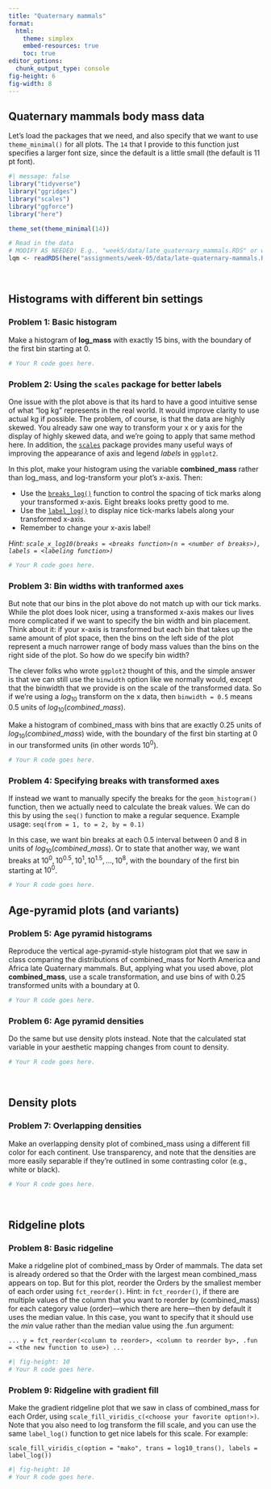 ```yaml
---
title: "Quaternary mammals"
format: 
  html:
    theme: simplex
    embed-resources: true
    toc: true
editor_options: 
  chunk_output_type: console
fig-height: 6
fig-width: 8
---
```


## Quaternary mammals body mass data

Let's load the packages that we need, and also specify that we want to use `theme_minimal()` for all plots. The `14` that I provide to this function just specifies a larger font size, since the default is a little small (the default is 11 pt font).

```r
#| message: false
library("tidyverse")
library("ggridges")
library("scales")
library("ggforce")
library("here")

theme_set(theme_minimal(14))
```


```r
# Read in the data
# MODIFY AS NEEDED! E.g., "week5/data/late_quaternary_mammals.RDS" or whatever
lqm <- readRDS(here("assignments/week-05/data/late-quaternary-mammals.RDS"))
```

<br>

## Histograms with different bin settings

### Problem 1: Basic histogram

Make a histogram of **log_mass** with exactly 15 bins, with the boundary of the first bin starting at 0.

```r
# Your R code goes here.
```


### Problem 2: Using the `scales` package for better labels

One issue with the plot above is that its hard to have a good intuitive sense of what "log kg" represents in the real world. It would improve clarity to use actual kg if possible. The problem, of course, is that the data are highly skewed. You already saw one way to transform your x or y axis for the display of highly skewed data, and we're going to apply that same method here. In addition, the [`scales`](https://scales.r-lib.org/) package provides many useful ways of improving the appearance of axis and legend _labels_ in `ggplot2`.

In this plot, make your histogram using the variable **combined_mass** rather than log_mass, and log-transform your plot's x-axis. Then:
  
- Use the [`breaks_log()`](https://scales.r-lib.org/reference/label_log.html) function to control the spacing of tick marks along your transformed x-axis. Eight breaks looks pretty good to me.
- Use the [`label_log()`](https://scales.r-lib.org/reference/label_log.html) to display nice tick-marks labels along your transformed x-axis.
- Remember to change your x-axis label!

_Hint: `scale_x_log10(breaks = <breaks function>(n = <number of breaks>), labels = <labeling function>)`_

```r
# Your R code goes here.
```

### Problem 3: Bin widths with tranformed axes

But note that our bins in the plot above do not match up with our tick marks. While the plot does look nicer, using a transformed x-axis makes our lives more complicated if we want to specify the bin width and bin placement. Think about it: if your x-axis is transformed but each bin that takes up the same amount of plot space, then the bins on the left side of the plot represent a much narrower range of body mass values than the bins on the right side of the plot. So how do we specify bin width?

The clever folks who wrote `ggplot2` thought of this, and the simple answer is that we can still use the `binwidth` option like we normally would, except that the binwidth that we provide is on the scale of the transformed data. So if we're using a $log_{10}$ transform on the x data, then `binwidth = 0.5` means 0.5 units of $log_{10}(combined\_mass)$.

Make a histogram of combined_mass with bins that are exactly 0.25 units of $log_{10}(combined\_mass)$ wide, with the boundary of the first bin starting at 0 in our transformed units (in other words $10^{0}$).

```r
# Your R code goes here.
```

### Problem 4: Specifying breaks with transformed axes

If instead we want to manually specify the breaks for the `geom_histogram()` function, then we actually need to calculate the break values. We can do this by using the `seq()` function to make a regular sequence. Example usage: `seq(from = 1, to = 2, by = 0.1)`

In this case, we want bin breaks at each 0.5 interval between 0 and 8 in units of $log_{10}(combined\_mass)$. Or to state that another way, we want breaks at $10^{0}, 10^{0.5}, 10^{1}, 10^{1.5}, ..., 10^{8}$, with the boundary of the first bin starting at $10^{0}$.

```r
# Your R code goes here.
```


## Age-pyramid plots (and variants)

### Problem 5: Age pyramid histograms

Reproduce the vertical age-pyramid-style histogram plot that we saw in class comparing the distributions of combined_mass for North America and Africa late Quaternary mammals. But, applying what you used above, plot **combined_mass**, use a scale transformation, and use bins of with 0.25 transformed units with a boundary at 0.

```r
# Your R code goes here.
```

### Problem 6: Age pyramid densities

Do the same but use density plots instead. Note that the calculated stat variable in your aesthetic mapping changes from count to density.

```r
# Your R code goes here.
```

<br>

## Density plots

### Problem 7: Overlapping densities

Make an overlapping density plot of combined_mass using a different fill color for each continent. Use transparency, and note that the densities are more easily separable if they're outlined in some contrasting color (e.g., white or black).

```r
# Your R code goes here.
```

<br>

## Ridgeline plots

### Problem 8: Basic ridgeline

Make a ridgeline plot of combined_mass by Order of mammals. The data set is already ordered so that the Order with the largest mean combined_mass appears on top. But for this plot, reorder the Orders by the smallest member of each order using `fct_reorder()`. Hint: in `fct_reorder()`, if there are multiple values of the column that you want to reorder by (combined_mass) for each category value (order)---which there are here---then by default it uses the median value. In this case, you want to specify that it should use the *min* value rather than the median value using the .fun argument:

`... y = fct_reorder(<column to reorder>, <column to reorder by>, .fun = <the new function to use>) ...`

```r
#| fig-height: 10
# Your R code goes here.
```

### Problem 9: Ridgeline with gradient fill

Make the gradient ridgeline plot that we saw in class of combined_mass for each Order, using `scale_fill_viridis_c(<choose your favorite option!>)`. Note that you also need to log transform the fill scale, and you can use the same `label_log()` function to get nice labels for this scale. For example:

`scale_fill_viridis_c(option = "mako", trans = log10_trans(), labels = label_log())`

```r
#| fig-height: 10
# Your R code goes here.
```
